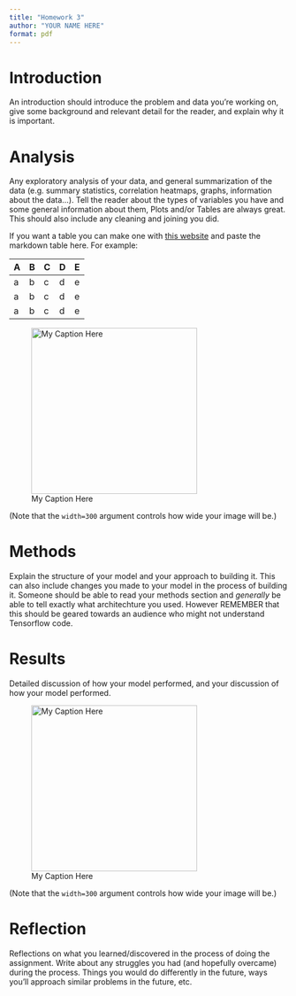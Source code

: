 ```yaml
---
title: "Homework 3"
author: "YOUR NAME HERE"
format: pdf
---
```

# Introduction
An introduction should introduce the problem and data you're working on, give some background and relevant detail for the reader, and explain why it is important. 

# Analysis 
Any exploratory analysis of your data, and general summarization of the data (e.g. summary statistics, correlation heatmaps, graphs, information about the data...). Tell the reader about the types of variables you have and some general information about them, Plots and/or Tables are always great. This should also include any cleaning and joining you did. 

If you want a table you can make one with [this website](https://www.tablesgenerator.com/markdown_tables) and paste the markdown table here. For example:

| A | B | C | D | E |
|---|---|---|---|---|
| a | b | c | d | e |
| a | b | c | d | e |
| a | b | c | d | e |

![My Caption Here](https://media.istockphoto.com/id/1322277517/photo/wild-grass-in-the-mountains-at-sunset.jpg?s=612x612&w=0&k=20&c=6mItwwFFGqKNKEAzv0mv6TaxhLN3zSE43bWmFN--J5w=){width=300}

(Note that the `width=300` argument controls how wide your image will be.)

# Methods
Explain the structure of your model and your approach to building it. This can also include changes you made to your model in the process of building it. Someone should be able to read your methods section and *generally* be able to tell exactly what architechture you used. However REMEMBER that this should be geared towards an audience who might not understand Tensorflow code. 

# Results
Detailed discussion of how your model performed, and your discussion of how your model performed.

![My Caption Here](/Users/cparlett/Desktop/corgi.jpg){width=300}

(Note that the `width=300` argument controls how wide your image will be.)

# Reflection
Reflections on what you learned/discovered in the process of doing the assignment. Write about any struggles you had (and hopefully overcame) during the process. Things you would do differently in the future, ways you'll approach similar problems in the future, etc.

